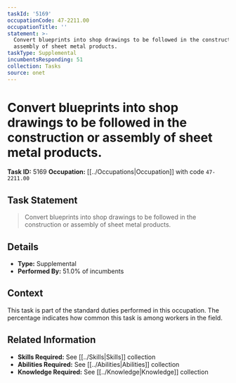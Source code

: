 ```yaml
---
taskId: '5169'
occupationCode: 47-2211.00
occupationTitle: ''
statement: >-
  Convert blueprints into shop drawings to be followed in the construction or
  assembly of sheet metal products.
taskType: Supplemental
incumbentsResponding: 51
collection: Tasks
source: onet
---
```

# Convert blueprints into shop drawings to be followed in the construction or assembly of sheet metal products.

**Task ID:** 5169
**Occupation:** [[../Occupations|Occupation]] with code `47-2211.00`

## Task Statement

> Convert blueprints into shop drawings to be followed in the construction or assembly of sheet metal products.

## Details

- **Type:** Supplemental
- **Performed By:** 51.0% of incumbents

## Context

This task is part of the standard duties performed in this occupation. The percentage indicates how common this task is among workers in the field.

## Related Information

- **Skills Required:** See [[../Skills|Skills]] collection
- **Abilities Required:** See [[../Abilities|Abilities]] collection
- **Knowledge Required:** See [[../Knowledge|Knowledge]] collection
